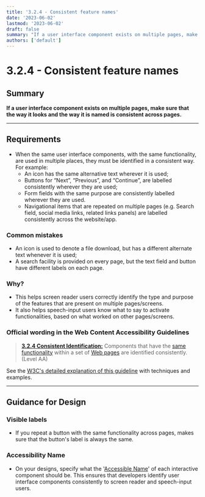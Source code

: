 ```yaml
---
title: '3.2.4 - Consistent feature names'
date: '2023-06-02'
lastmod: '2023-06-02'
draft: false
summary: "If a user interface component exists on multiple pages, make sure that the way it looks and the way it is named is consistent across pages."
authors: ['default']
---
```


# 3.2.4 - Consistent feature names

## Summary

**If a user interface component exists on multiple pages, make sure that the way it looks and the way it is named is consistent across pages.**

---

## Requirements

* When the same user interface components, with the same functionality, are used in multiple places, they must be identified in a consistent way. For example:
  * An icon has the same alternative text wherever it is used;
  * Buttons for “Next”, “Previous”, and “Continue”, are labelled consistently wherever they are used;
  * Form fields with the same purpose are consistently labelled wherever they are used.
  * Navigational items that are repeated on multiple pages (e.g. Search field, social media links, related links panels) are labelled consistently across the website/app.

### Common mistakes

* An icon is used to denote a file download, but has a different alternate text whenever it is used;
* A search facility is provided on every page, but the text field and button have different labels on each page.

### Why?

* This helps screen reader users correctly identify the type and purpose of the features that are present on multiple pages/screens.
* It also helps speech-input users know what to say to activate functionalities, based on what worked on other pages/screens.

### Official wording in the Web Content Accessibility Guidelines

> [**3.2.4 Consistent Identification:**](https://www.w3.org/TR/UNDERSTANDING-WCAG20/consistent-behavior-consistent-functionality.html) Components that have the [same functionality](https://www.w3.org/TR/UNDERSTANDING-WCAG20/consistent-behavior-consistent-functionality.html#samefunctionalitydef) within a set of [Web pages](https://www.w3.org/TR/UNDERSTANDING-WCAG20/consistent-behavior-consistent-functionality.html#webpagedef) are identified consistently. (Level AA)

See the [W3C's detailed explanation of this guideline](https://www.w3.org/TR/UNDERSTANDING-WCAG20/consistent-behavior-consistent-functionality.html) with techniques and examples.

---

## Guidance for Design

### Visible labels

* If you repeat a button with the same functionality across pages, makes sure that the button's label is always the same.

### Accessibility Name

* On your designs, specify what the '[Accessible Name](/playbook/definitions#accessible-name)' of each interactive component should be. This ensures that developers identify user interface components consistently to screen reader and speech-input users.

